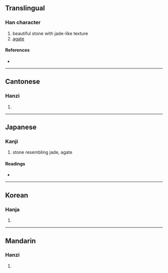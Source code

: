 {{character info}}
==Translingual==

===Han character===
{{Han char|rn=96|rad=玉|as=09|sn=13|four=12127|canj=MGHLB|ids=⿰𤣩禹}}

# beautiful stone with jade-like texture
# [[agate]]

====References====
* {{Han ref|kx=0736.140|dkj=21095|dj=1147.170|hdz=21127.070|uh=7440|ud=29760|bh=DEB7|bd=57015}}

----

==Cantonese==

===Hanzi===
{{yue-hanzi|jyut=|y=yu5}}

# {{rfdef|yue|sort=玉09}}

----

==Japanese==

===Kanji===
{{ja-kanji|grade=|rs=玉09}}

# stone resembling jade, agate

====Readings====
* {{ja-readings|on=[[う]] (u)|kun=|nanori=}}

----

==Korean==

===Hanja===
{{ko-hanja|hangeul=우|eumhun=|rv=u|mr=u|y=wu}}

# {{rfdef|ko|sort=玉09}}

----

==Mandarin==

===Hanzi===
{{cmn-hanzi|pin=[[mèi]] ([[mei4]]), [[yǔ]] ([[yu3]])|wg=mei<sup>4</sup>, yü<sup>3</sup>}}

# {{rfdef|cmn|sort=玉09}}